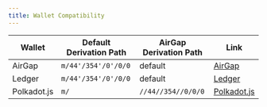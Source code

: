 ```yaml
---
title: Wallet Compatibility
---
```



<WalletCompatibilityIntro />

| Wallet      | Default Derivation Path | AirGap Derivation Path | Link                                         |
| ----------- | ----------------------- | ---------------------- | -------------------------------------------- |
| AirGap      | `m/44'/354'/0'/0/0`     | default                | [AirGap](https://airgap.it)                  |
| Ledger      | `m/44'/354'/0'/0/0`     | default                | [Ledger](https://www.ledger.com/)            |
| Polkadot.js | `m/`                    | `//44//354//0/0/0`     | [Polkadot.js](https://polkadot.js.org/apps/) |
